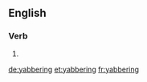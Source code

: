 ==English==

===Verb===
{{head|en|present participle}}

# {{present participle of|yabber|lang=en|nocat=1}}

[[de:yabbering]]
[[et:yabbering]]
[[fr:yabbering]]